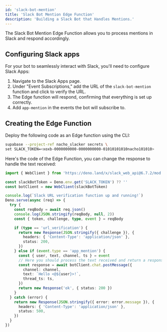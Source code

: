 ```yaml
---
id: 'slack-bot-mention'
title: 'Slack Bot Mention Edge Function'
description: 'Building a Slack Bot that Handles Mentions.'
---
```


The Slack Bot Mention Edge Function allows you to process mentions in Slack and respond accordingly.

## Configuring Slack apps

For your bot to seamlessly interact with Slack, you'll need to configure Slack Apps:

1. Navigate to the Slack Apps page.
1. Under "Event Subscriptions," add the URL of the `slack-bot-mention` function and click to verify the URL.
1. The Edge function will respond, confirming that everything is set up correctly.
1. Add `app-mention` in the events the bot will subscribe to.

## Creating the Edge Function

Deploy the following code as an Edge function using the CLI:

```bash
supabase --project-ref nacho_slacker secrets \
set SLACK_TOKEN=<xoxb-0000000000-0000000000-01010101010nacho101010>
```

Here's the code of the Edge Function, you can change the response to handle the text received:

```ts index.ts
import { WebClient } from 'https://deno.land/x/slack_web_api@6.7.2/mod.js'

const slackBotToken = Deno.env.get('SLACK_TOKEN') ?? ''
const botClient = new WebClient(slackBotToken)

console.log(`Slack URL verification function up and running!`)
Deno.serve(async (req) => {
  try {
    const reqBody = await req.json()
    console.log(JSON.stringify(reqBody, null, 2))
    const { token, challenge, type, event } = reqBody

    if (type == 'url_verification') {
      return new Response(JSON.stringify({ challenge }), {
        headers: { 'Content-Type': 'application/json' },
        status: 200,
      })
    } else if (event.type == 'app_mention') {
      const { user, text, channel, ts } = event
      // Here you should process the text received and return a response:
      const response = await botClient.chat.postMessage({
        channel: channel,
        text: `Hello <@${user}>!`,
        thread_ts: ts,
      })
      return new Response('ok', { status: 200 })
    }
  } catch (error) {
    return new Response(JSON.stringify({ error: error.message }), {
      headers: { 'Content-Type': 'application/json' },
      status: 500,
    })
  }
})
```
